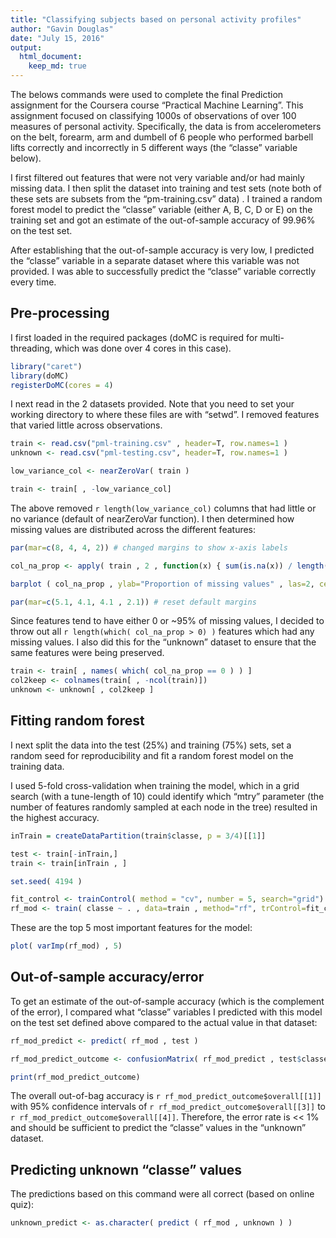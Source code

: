 ```yaml
---
title: "Classifying subjects based on personal activity profiles"
author: "Gavin Douglas"
date: "July 15, 2016"
output: 
  html_document:
    keep_md: true
---
```


The belows commands were used to complete the final Prediction assignment for the Coursera course "Practical Machine Learning". This assignment focused on classifying 1000s of observations of over 100 measures of personal activity. Specifically, the data is from accelerometers on the belt, forearm, arm and dumbell of 6 people who performed barbell lifts correctly and incorrectly in 5 different ways (the "classe" variable below). 

I first filtered out features that were not very variable and/or had mainly missing data. I then split the dataset into training and test sets (note both of these sets are subsets from the "pm-training.csv" data) . I trained a random forest model to predict the "classe" variable (either A, B, C, D or E) on the training set and got an estimate of the out-of-sample accuracy of 99.96% on the test set. 

After establishing that the out-of-sample accuracy is very low, I predicted the "classe" variable in a separate dataset where this variable was not provided. I was able to successfully predict the "classe" variable correctly every time.

## Pre-processing

I first loaded in the required packages (doMC is required for multi-threading, which was done over 4 cores in this case).
```r
library("caret")
library(doMC)
registerDoMC(cores = 4)
```
  
I next read in the 2 datasets provided. Note that you need to set your working directory to where these files are with "setwd". I removed features that varied little across observations.  
```r
train <- read.csv("pml-training.csv" , header=T, row.names=1 )
unknown <- read.csv("pml-testing.csv", header=T, row.names=1 )

low_variance_col <- nearZeroVar( train )

train <- train[ , -low_variance_col]
```
  
The above removed `r length(low_variance_col)` columns that had little or no variance (default of nearZeroVar function). I then determined how missing values are distributed across the different features:

```r

par(mar=c(8, 4, 4, 2)) # changed margins to show x-axis labels

col_na_prop <- apply( train , 2 , function(x) { sum(is.na(x)) / length(x) } )

barplot ( col_na_prop , ylab="Proportion of missing values" , las=2, cex.names=0.6, ylim=c(0,1) )

par(mar=c(5.1, 4.1, 4.1 , 2.1)) # reset default margins
```
   
Since features tend to have either 0 or ~95% of missing values, I decided to throw out all `r length(which( col_na_prop > 0) )` features which had any missing values. I also did this for the "unknown" dataset to ensure that the same features were being preserved.  
  
```r
train <- train[ , names( which( col_na_prop == 0 ) ) ]
col2keep <- colnames(train[ , -ncol(train)])
unknown <- unknown[ , col2keep ]
```
   
## Fitting random forest    
     
I next split the data into the test (25%) and training (75%) sets, set a random seed for reproducibility and fit a random forest model on the training data.  
  
I used 5-fold cross-validation when training the model, which in a grid search (with a tune-length of 10) could identify which "mtry" parameter (the number of features randomly sampled at each node in the tree) resulted in the highest accuracy.   
  
```r
inTrain = createDataPartition(train$classe, p = 3/4)[[1]]

test <- train[-inTrain,]
train <- train[inTrain , ]

set.seed( 4194 )

fit_control <- trainControl( method = "cv", number = 5, search="grid") 
rf_mod <- train( classe ~ . , data=train , method="rf", trControl=fit_control , ntree=500, tuneLength=10 )
```
  
These are the top 5 most important features for the model:

```r
plot( varImp(rf_mod) , 5)
```

## Out-of-sample accuracy/error    
  
To get an estimate of the out-of-sample accuracy (which is the complement of the error), I compared what "classe" variables I predicted with this model on the test set defined above compared to the actual value in that dataset:

```r
rf_mod_predict <- predict( rf_mod , test )

rf_mod_predict_outcome <- confusionMatrix( rf_mod_predict , test$classe )

print(rf_mod_predict_outcome)

```
  
The overall out-of-bag accuracy is `r rf_mod_predict_outcome$overall[[1]]` with 95% confidence intervals of `r rf_mod_predict_outcome$overall[[3]]` to `r rf_mod_predict_outcome$overall[[4]]`. Therefore, the error rate is << 1% and should be sufficient to predict the "classe" values in the "unknown" dataset.  
  
## Predicting unknown "classe" values  
       
The predictions based on this command were all correct (based on online quiz):
     
```r
unknown_predict <- as.character( predict ( rf_mod , unknown ) )
```
  